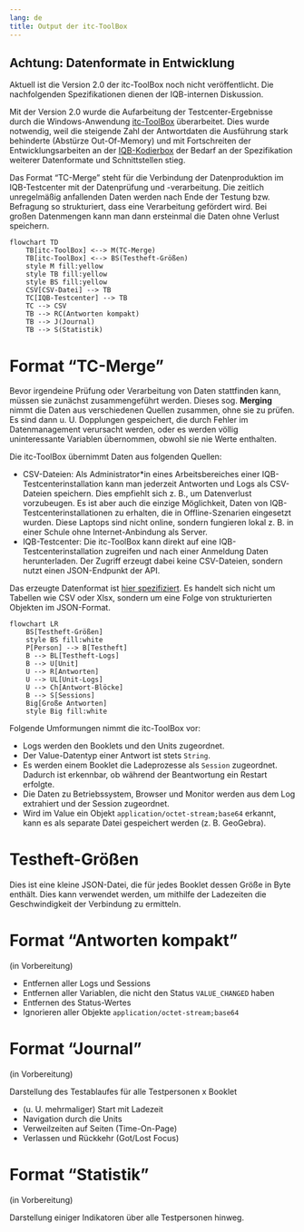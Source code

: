 ```yaml
---
lang: de
title: Output der itc-ToolBox
---
```


::: {.callout-important}
## Achtung: Datenformate in Entwicklung
Aktuell ist die Version 2.0 der itc-ToolBox noch nicht veröffentlicht. Die nachfolgenden Spezifikationen dienen der IQB-internen Diskussion.
:::

Mit der Version 2.0 wurde die Aufarbeitung der Testcenter-Ergebnisse durch die Windows-Anwendung [itc-ToolBox](https://github.com/iqb-berlin/itc-toolbox#readme) überarbeitet. Dies wurde notwendig, weil die steigende Zahl der Antwortdaten die Ausführung stark behinderte (Abstürze Out-Of-Memory) und mit Fortschreiten der Entwicklungsarbeiten an der [IQB-Kodierbox](https://github.com/iqb-berlin/coding-box#readme) der Bedarf an der Spezifikation weiterer Datenformate und Schnittstellen stieg.

Das Format "TC-Merge" steht für die Verbindung der Datenproduktion im IQB-Testcenter mit der Datenprüfung und -verarbeitung. Die zeitlich unregelmäßig anfallenden Daten werden nach Ende der Testung bzw. Befragung so strukturiert, dass eine Verarbeitung gefördert wird. Bei großen Datenmengen kann man dann ersteinmal die Daten ohne Verlust speichern.

```mermaid
flowchart TD
    TB[itc-ToolBox] <--> M(TC-Merge)
    TB[itc-ToolBox] <--> BS(Testheft-Größen)
    style M fill:yellow
    style TB fill:yellow
    style BS fill:yellow
    CSV[CSV-Datei] --> TB
    TC[IQB-Testcenter] --> TB
    TC --> CSV
    TB --> RC(Antworten kompakt)
    TB --> J(Journal)
    TB --> S(Statistik)
```


# Format "TC-Merge"

Bevor irgendeine Prüfung oder Verarbeitung von Daten stattfinden kann, müssen sie zunächst zusammengeführt werden. Dieses sog. **Merging** nimmt die Daten aus verschiedenen Quellen zusammen, ohne sie zu prüfen. Es sind dann u. U. Dopplungen gespeichert, die durch Fehler im Datenmanagement verursacht werden, oder es werden völlig uninteressante Variablen übernommen, obwohl sie nie Werte enthalten.

Die itc-ToolBox übernimmt Daten aus folgenden Quellen:

* CSV-Dateien: Als Administrator\*in eines Arbeitsbereiches einer IQB-Testcenterinstallation kann man jederzeit Antworten und Logs als CSV-Dateien speichern. Dies empfiehlt sich z. B., um Datenverlust vorzubeugen. Es ist aber auch die einzige Möglichkeit, Daten von IQB-Testcenterinstallationen zu erhalten, die in Offline-Szenarien eingesetzt wurden. Diese Laptops sind nicht online, sondern fungieren lokal z. B. in einer Schule ohne Internet-Anbindung als Server.
* IQB-Testcenter: Die itc-ToolBox kann direkt auf eine IQB-Testcenterinstallation zugreifen und nach einer Anmeldung Daten herunterladen. Der Zugriff erzeugt dabei keine CSV-Dateien, sondern nutzt einen JSON-Endpunkt der API.

Das erzeugte Datenformat ist [hier spezifiziert](tc-merge.qmd). Es handelt sich nicht um Tabellen wie CSV oder Xlsx, sondern um eine Folge von strukturierten Objekten im JSON-Format.

```mermaid
flowchart LR
    BS[Testheft-Größen]
    style BS fill:white
    P[Person] --> B[Testheft]
    B --> BL[Testheft-Logs]
    B --> U[Unit]
    U --> R[Antworten]
    U --> UL[Unit-Logs]
    U --> Ch[Antwort-Blöcke]
    B --> S[Sessions]
    Big[Große Antworten]
    style Big fill:white
```

Folgende Umformungen nimmt die itc-ToolBox vor:

* Logs werden den Booklets und den Units zugeordnet.
* Der Value-Datentyp einer Antwort ist stets `String`.
* Es werden einem Booklet die Ladeprozesse als `Session` zugeordnet. Dadurch ist erkennbar, ob während der Beantwortung ein Restart erfolgte.
* Die Daten zu Betriebssystem, Browser und Monitor werden aus dem Log extrahiert und der Session zugeordnet.
* Wird im Value ein Objekt `application/octet-stream;base64` erkannt, kann es als separate Datei gespeichert werden (z. B. GeoGebra).

# Testheft-Größen

Dies ist eine kleine JSON-Datei, die für jedes Booklet dessen Größe in Byte enthält. Dies kann verwendet werden, um mithilfe der Ladezeiten die Geschwindigkeit der Verbindung zu ermitteln.

# Format "Antworten kompakt"

(in Vorbereitung)

* Entfernen aller Logs und Sessions
* Entfernen aller Variablen, die nicht den Status `VALUE_CHANGED` haben
* Entfernen des Status-Wertes
* Ignorieren aller Objekte `application/octet-stream;base64`

# Format "Journal"

(in Vorbereitung)

Darstellung des Testablaufes für alle Testpersonen x Booklet

* (u. U. mehrmaliger) Start mit Ladezeit
* Navigation durch die Units
* Verweilzeiten auf Seiten (Time-On-Page)
* Verlassen und Rückkehr (Got/Lost Focus)

# Format "Statistik"

(in Vorbereitung)

Darstellung einiger Indikatoren über alle Testpersonen hinweg.